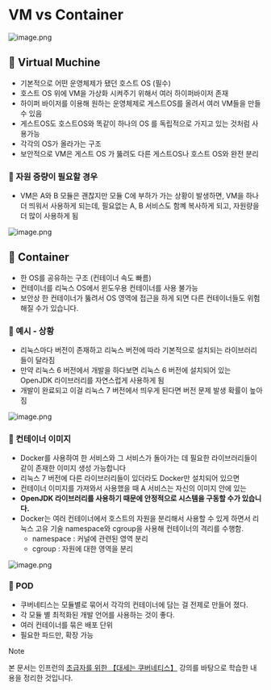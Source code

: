 # VM vs Container

![image.png](./image.png)

## 🔶 Virtual Muchine

- 기본적으로 어떤 운영체제가 됐던 호스트 OS (필수)
- 호스트 OS 위에 VM을 가상화 시켜주기 위해서 여러 하이퍼바이저 존재
- 하이퍼 바이저를 이용해 원하는 운영체제로 게스트OS를 올려서 여러 VM들을 만들 수 있음
- 게스트OS도 호스트OS와 똑같이 하나의 OS 를 독립적으로 가지고 있는 것처럼 사용가능
- 각각의 OS가 올라가는 구조
- 보안적으로 VM은 게스트 OS 가 뚫려도 다른 게스트OS나 호스트 OS와 완전 분리

### 🔹 자원 증량이 필요할 경우

- VM은 A와 B 모듈은 괜찮지만 모듈 C에 부하가 가는 상황이 발생하면, VM을 하나 더 띄워서 사용하게 되는데, 필요없는 A, B 서비스도 함꼐 복사하게 되고, 자원량을 더 많이 사용하게 됨

![image.png](./image%201.png)

## 🔶 Container

- 한 OS를 공유하는 구조 (컨테이너 속도 빠름)
- 컨테이너를 리눅스 OS에서 윈도우용 컨테이너를 사용 불가능
- 보안상 한 컨테이너가 뚫려서 OS 영역에 접근을 하게 되면 다른 컨테이너들도 위험해질 수가 있습니다.

### 🔹 예시 - 상황

- 리눅스마다 버전이 존재하고 리눅스 버전에 따라 기본적으로 설치되는 라이브러리들이 달라짐
- 만약 리눅스 6 버전에서 개발을 하다보면 리눅스 6 버전에 설치되어 있는 OpenJDK 라이브러리를 자연스럽게 사용하게 됨
- 개발이 완료되고 이걸 리눅스 7 버전에서 띄우게 된다면 버전 문제 발생 확률이 높아짐

![image.png](./image%202.png)

### 🔹 컨테이너 이미지

- Docker를 사용하여 한 서비스와 그 서비스가 돌아가는 데 필요한 라이브러리들이 같이 존재한 이미지 생성 가능합니다
- 리눅스 7 버전에 다른 라이브러리들이 있더라도 Docker만 설치되어 있으면
- 컨테이너 이미지를 가져와서 사용했을 때 A 서비스는 자신의 이미지 안에 있는
- **OpenJDK 라이브러리를 사용하기 때문에 안정적으로 시스템을 구동할 수가 있습니다.**
- Docker는 여러 컨테이너에서 호스트의 자원을 분리해서 사용할 수 있게 하면서 리눅스 고유 기술 namespace와 cgroup을 사용해 컨테이너의 격리를 수행함.
    - namespace : 커널에 관련된 영역 분리
    - cgroup : 자원에 대한 영역을 분리

![image.png](./image%203.png)

### 🔹 POD

- 쿠버네티스는 모듈별로 묶어서 각각의 컨테이너에 담는 걸 전제로 만들어 졌다.
- 각 모듈 별 최적화된 개발 언어를 사용하는 것이 좋다.
- 여러 컨테이너를 묶은 배포 단위
- 필요한 파드만, 확장 가능

> [!NOTE]
>
> 본 문서는  인프런의 [초급자를 위한 【대세는 쿠버네티스】](https://www.inflearn.com/course/%EC%BF%A0%EB%B2%84%EB%84%A4%ED%8B%B0%EC%8A%A4-%EA%B8%B0%EC%B4%88/dashboard) 강의를 바탕으로 학습한 내용을 정리한 것입니다.